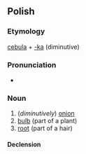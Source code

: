 ==Polish==

===Etymology===
[[cebula]] + [[-ka#Polish|-ka]] (diminutive)

===Pronunciation===
* {{IPA|[t͡sɛˈbulka]|lang=pl}}

===Noun===
{{infl|pl|noun|g=f}}

# (''diminutively'') [[onion]]
# [[bulb]] (part of a plant)
# [[root]] (part of a hair)

====Declension====
{{pl-decl-noun-ka|cebul}}